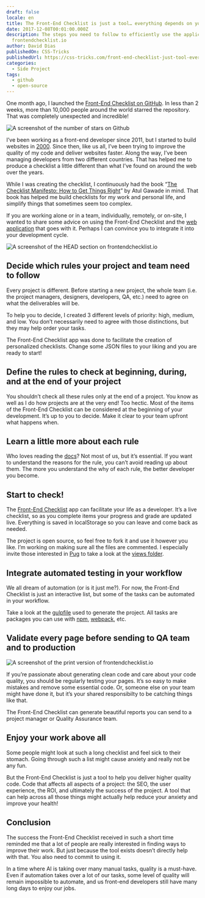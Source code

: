 ```yaml
---
draft: false
locale: en
title: The Front-End Checklist is just a tool… everything depends on you
date: 2017-12-08T00:01:00.000Z
description: The steps you need to follow to efficiently use the application
  frontendchecklist.io
author: David Dias
publishedOn: CSS-Tricks
publishedUrl: https://css-tricks.com/front-end-checklist-just-tool-everything-depends/
categories:
  - Side Project
tags:
  - github
  - open-source
---
```


One month ago, I launched the [Front-End Checklist on GitHub](https://github.com/thedaviddias/Front-End-Checklist). In less than 2 weeks, more than 10,000 people around the world starred the repository. That was completely unexpected and incredible!

![A screenshot of the number of stars on Github](../images/blog/front-end-checklist-just-tool-everything-depends-on-you/featured.jpg)

I’ve been working as a front-end developer since 2011, but I started to build websites in [2000](http://www.csszengarden.com/). Since then, like us all, I’ve been trying to improve the quality of my code and deliver websites faster. Along the way, I’ve been managing developers from two different countries. That has helped me to produce a checklist a little different than what I’ve found on around the web over the years.

While I was creating the checklist, I continuously had the book “[The Checklist Manifesto: How to Get Things Right](https://amzn.to/2k9f6XG)” by Atul Gawade in mind. That book has helped me build checklists for my work and personal life, and simplify things that sometimes seem too complex.

If you are working alone or in a team, individually, remotely, or on-site, I wanted to share some advice on using the Front-End Checklist and the [web application](http://frontendchecklist.io/) that goes with it. Perhaps I can convince you to integrate it into your development cycle.

![A screenshot of the HEAD section on frontendchecklist.io](../images/blog/front-end-checklist-just-tool-everything-depends-on-you/start-to-check.jpg)

## Decide which rules your project and team need to follow

Every project is different. Before starting a new project, the whole team (i.e. the project managers, designers, developers, QA, etc.) need to agree on what the deliverables will be.

To help you to decide, I created 3 different levels of priority: high, medium, and low. You don’t necessarily need to agree with those distinctions, but they may help order your tasks.

The Front-End Checklist app was done to facilitate the creation of personalized checklists. Change some JSON files to your liking and you are ready to start!

## Define the rules to check at beginning, during, and at the end of your project

You shouldn’t check all these rules only at the end of a project. You know as well as I do how projects are at the very end! Too hectic. Most of the items of the Front-End Checklist can be considered at the beginning of your development. It’s up to you to decide. Make it clear to your team upfront what happens when.

## Learn a little more about each rule

Who loves reading the [docs](https://devdocs.io/)? Not most of us, but it’s essential. If you want to understand the reasons for the rule, you can’t avoid reading up about them. The more you understand the why of each rule, the better developer you become.

## Start to check!

The [Front-End Checklist](https://frontendchecklist.io/) app can facilitate your life as a developer. It’s a live checklist, so as you complete items your progress and grade are updated live. Everything is saved in localStorage so you can leave and come back as needed.

The project is open source, so feel free to fork it and use it however you like. I’m working on making sure all the files are commented. I especially invite those interested in [Pug](https://pugjs.org/api/getting-started.html) to take a look at the [views folder](https://github.com/thedaviddias/Front-End-Checklist/tree/master/src/views).

## Integrate automated testing in your workflow

We all dream of automation (or is it just me?). For now, the Front-End Checklist is just an interactive list, but some of the tasks can be automated in your workflow.

Take a look at the [gulpfile](https://github.com/thedaviddias/Front-End-Checklist/blob/master/gulpfile.babel.js) used to generate the project. All tasks are packages you can use with [npm](https://scotch.io/tutorials/using-npm-as-a-build-tool), [webpack](https://webpack.js.org/), etc.

## Validate every page before sending to QA team and to production

![A screenshot of the print version of frontendchecklist.io](../images/blog/front-end-checklist-just-tool-everything-depends-on-you/validate-before-qa.jpg)

If you’re passionate about generating clean code and care about your code quality, you should be regularly testing your pages. It’s so easy to make mistakes and remove some essential code. Or, someone else on your team might have done it, but it’s your shared responsibilty to be catching things like that.

The Front-End Checklist can generate beautiful reports you can send to a project manager or Quality Assurance team.

## Enjoy your work above all

Some people might look at such a long checklist and feel sick to their stomach. Going through such a list might cause anxiety and really not be any fun.

But the Front-End Checklist is just a tool to help you deliver higher quality code. Code that affects all aspects of a project: the SEO, the user experience, the ROI, and ultimately the success of the project. A tool that can help across all those things might actually help reduce your anxiety and improve your health!

## Conclusion

The success the Front-End Checklist received in such a short time reminded me that a lot of people are really interested in finding ways to improve their work. But just because the tool exists doesn’t directly help with that. You also need to commit to using it.

In a time where AI is taking over many manual tasks, quality is a must-have. Even if automation takes over a lot of our tasks, some level of quality will remain impossible to automate, and us front-end developers still have many long days to enjoy our jobs.
